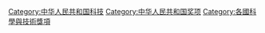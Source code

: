 [[Category:中华人民共和国科技|Category:中华人民共和国科技]]
[[Category:中华人民共和国奖项|Category:中华人民共和国奖项]]
[[Category:各國科學與技術獎項|Category:各國科學與技術獎項]]